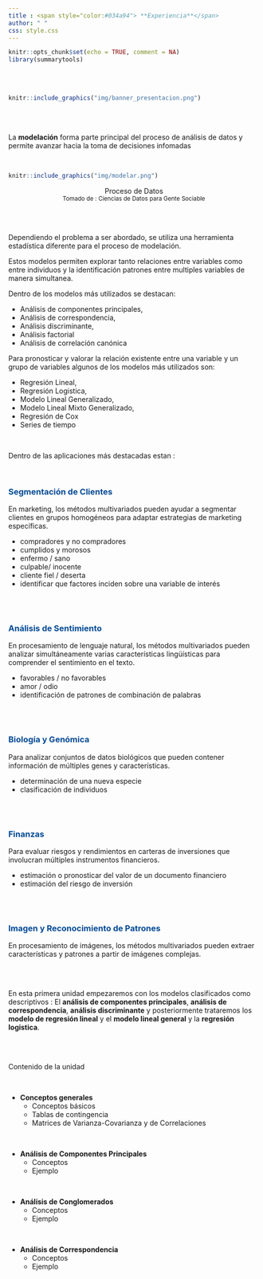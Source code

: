 ```yaml
---
title : <span style="color:#034a94"> **Experiencia**</span>
author: " "
css: style.css
---
```



```r
knitr::opts_chunk$set(echo = TRUE, comment = NA)
library(summarytools)

```


</br></br>

```r
knitr::include_graphics("img/banner_presentacion.png")
```
</br></br>

La **modelación** forma parte principal del proceso de análisis de datos y permite avanzar hacia la toma de decisiones infomadas 

<br/>

```r
knitr::include_graphics("img/modelar.png")
```

<center>
Proceso de Datos
</br>
<sub>
Tomado de : Ciencias de Datos para Gente Sociable
</sub>
</center>

</br></br>

Dependiendo el problema a ser abordado, se utiliza una herramienta estadística diferente para el proceso de modelación. 

Estos modelos permiten explorar tanto relaciones entre variables como entre individuos y la identificación  patrones entre multiples variables de manera simultanea.

Dentro de los modelos más utilizados se destacan: 

* Análisis de componentes principales, 
* Análisis de correspondencia, 
* Análisis discriminante,
* Análisis factorial 
* Análisis de correlación canónica


Para pronosticar y valorar la relación existente entre una variable y un grupo de variables algunos de los modelos  más utilizados son: 

* Regresión Lineal, 
* Regresión Logistica, 
* Modelo Lineal Generalizado, 
* Modelo Lineal Mixto Generalizado, 
* Regresión de Cox 
* Series de tiempo

<br/>

Dentro de las aplicaciones más destacadas estan :

<br/>

### <span style="color:#034a94">**Segmentación de Clientes**</span> 

En marketing, los métodos multivariados pueden ayudar a segmentar clientes en grupos homogéneos para adaptar estrategias de marketing específicas.

  * compradores y no compradores
  * cumplidos y morosos
  * enfermo / sano
  * culpable/ inocente
  * cliente fiel / deserta
  * identificar que factores inciden sobre una variable de interés

<br/><br/>

### <span style="color:#034a94">**Análisis de Sentimiento**</span> 

En procesamiento de lenguaje natural, los métodos multivariados pueden analizar simultáneamente varias características lingüísticas para comprender el sentimiento en el texto.

  * favorables / no favorables
  * amor / odio
  * identificación de patrones de combinación de palabras
  
<br/><br/>

### <span style="color:#034a94">**Biología y Genómica**</span> 

Para analizar conjuntos de datos biológicos que pueden contener información de múltiples genes y características.

* determinación de una nueva especie
* clasificación de individuos

<br/><br/>

### <span style="color:#034a94">**Finanzas**</span> 

Para evaluar riesgos y rendimientos en carteras de inversiones que involucran múltiples instrumentos financieros.

* estimación o pronosticar del valor de un documento financiero
* estimación del riesgo de inversión

<br/><br/>

### <span style="color:#034a94">**Imagen y Reconocimiento de Patrones**</span> 

En procesamiento de imágenes, los métodos multivariados pueden extraer características y patrones a partir de imágenes complejas.


</br><br/>

En esta primera unidad empezaremos con los modelos clasificados como descriptivos : El **análisis de componentes principales**, **análisis de correspondencia**, **análisis discriminante** y posteriormente trataremos los **modelo de regresión lineal** y el **modelo lineal general** y la **regresión logistica**.

</br></br>

Contenido de la unidad

</br>

* **Conceptos generales**
  * Conceptos básicos
  * Tablas de contingencia
  * Matrices de Varianza-Covarianza y de Correlaciones

</br>

* **Análisis de Componentes Principales**
  * Conceptos
  * Ejemplo

</br>

* **Análisis de Conglomerados**
  * Conceptos
  * Ejemplo

</br>

* **Análisis de Correspondencia**
  * Conceptos
  * Ejemplo


</br></br>